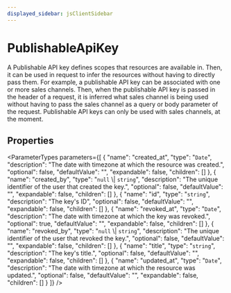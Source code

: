 ```yaml
---
displayed_sidebar: jsClientSidebar
---
```



# PublishableApiKey

A Publishable API key defines scopes that resources are available in. Then, it can be used in request to infer the resources without having to directly pass them. For example, a publishable API key can be associated with one or more sales channels. Then, when the publishable API key is passed in the header of a request, it is inferred what sales channel is being used without having to pass the sales channel as a query or body parameter of the request. Publishable API keys can only be used with sales channels, at the moment.

## Properties

<ParameterTypes parameters={[
  {
    "name": "created_at",
    "type": "`Date`",
    "description": "The date with timezone at which the resource was created.",
    "optional": false,
    "defaultValue": "",
    "expandable": false,
    "children": []
  },
  {
    "name": "created_by",
    "type": "``null`` \\| `string`",
    "description": "The unique identifier of the user that created the key.",
    "optional": false,
    "defaultValue": "",
    "expandable": false,
    "children": []
  },
  {
    "name": "id",
    "type": "`string`",
    "description": "The key's ID",
    "optional": false,
    "defaultValue": "",
    "expandable": false,
    "children": []
  },
  {
    "name": "revoked_at",
    "type": "`Date`",
    "description": "The date with timezone at which the key was revoked.",
    "optional": true,
    "defaultValue": "",
    "expandable": false,
    "children": []
  },
  {
    "name": "revoked_by",
    "type": "``null`` \\| `string`",
    "description": "The unique identifier of the user that revoked the key.",
    "optional": false,
    "defaultValue": "",
    "expandable": false,
    "children": []
  },
  {
    "name": "title",
    "type": "`string`",
    "description": "The key's title.",
    "optional": false,
    "defaultValue": "",
    "expandable": false,
    "children": []
  },
  {
    "name": "updated_at",
    "type": "`Date`",
    "description": "The date with timezone at which the resource was updated.",
    "optional": false,
    "defaultValue": "",
    "expandable": false,
    "children": []
  }
]} />
